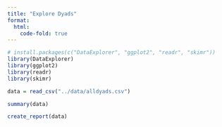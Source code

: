 ```yaml
---
title: "Explore Dyads"
format: 
  html:
    code-fold: true
---
```


```r
# install.packages(c("DataExplorer", "ggplot2", "readr", "skimr"))
library(DataExplorer)
library(ggplot2)
library(readr)
library(skimr)

data = read_csv("../data/alldyads.csv")
```

```r
summary(data)
```

```r
create_report(data)
```

